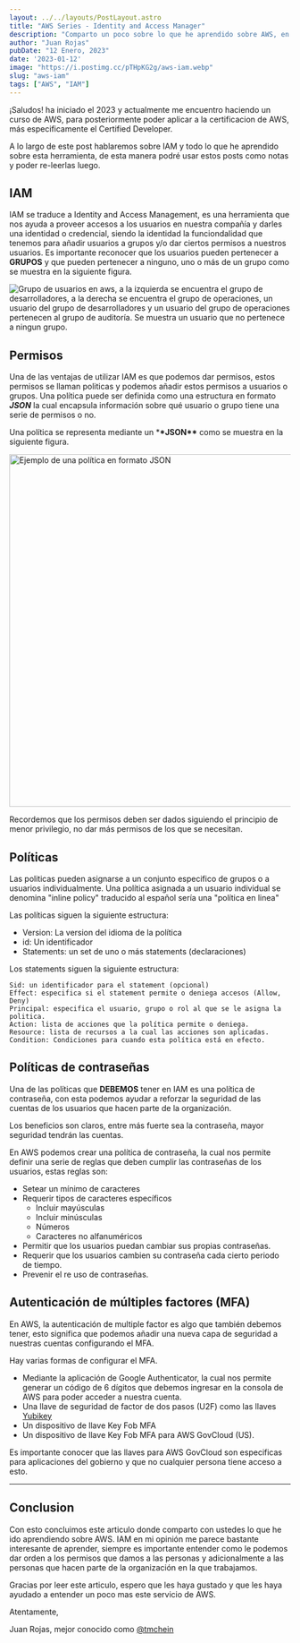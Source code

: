 ```yaml
---
layout: ../../layouts/PostLayout.astro
title: "AWS Series - Identity and Access Manager"
description: "Comparto un poco sobre lo que he aprendido sobre AWS, en este caso IAM."
author: "Juan Rojas"
pubDate: "12 Enero, 2023"
date: '2023-01-12'
image: "https://i.postimg.cc/pTHpKG2g/aws-iam.webp"
slug: "aws-iam"
tags: ["AWS", "IAM"]
---
```


¡Saludos! ha iniciado el 2023 y actualmente me encuentro haciendo un curso de
AWS, para posteriormente poder aplicar a la certificacion de AWS, más
especificamente el Certified Developer.

A lo largo de este post hablaremos sobre IAM y todo lo que he aprendido sobre
esta herramienta, de esta manera podré usar estos posts como notas y poder
re-leerlas luego.

## IAM

IAM se traduce a Identity and Access Management, es una herramienta que nos
ayuda a proveer accesos a los usuarios en nuestra compañía y darles una
identidad o credencial, siendo la identidad la funciondalidad que tenemos para
añadir usuarios a grupos y/o dar ciertos permisos a nuestros usuarios. Es
importante reconocer que los usuarios pueden pertenecer a **GRUPOS** y que
pueden pertenecer a ninguno, uno o más de un grupo como se muestra en la
siguiente figura.

<img
  align="center"
  src="https://i.postimg.cc/Y9G5Shxq/group-IAM.webp"
  alt="Grupo de usuarios en aws, a la izquierda se encuentra el grupo de desarrolladores, a la derecha se encuentra el grupo de operaciones, un usuario del grupo de desarrolladores y un usuario del grupo de operaciones pertenecen al grupo de auditoría. Se muestra un usuario que no pertenece a ningun grupo."
/>

## Permisos

Una de las ventajas de utilizar IAM es que podemos dar permisos, estos permisos
se llaman politicas y podemos añadir estos permisos a usuarios o grupos. Una
política puede ser definida como una estructura en formato _**JSON**_ la cual
encapsula información sobre qué usuario o grupo tiene una serie de permisos o
no.

Una política se representa mediante un \***\*JSON\*\*** como se muestra en la
siguiente figura.

<img
  align="center"
  width="630"
  src="https://i.postimg.cc/bwKnD5x0/Ejemplo-Permissions-4.webp"
  alt="Ejemplo de una política en formato JSON"
/>

<figcaption>
  Recordemos que los permisos deben ser dados siguiendo el principio de menor
  privilegio, no dar más permisos de los que se necesitan.
</figcaption>

## Políticas

Las politicas pueden asignarse a un conjunto especifico de grupos o a usuarios
individualmente. Una política asignada a un usuario individual se denomina
"inline policy" traducido al español sería una "política en linea"

Las políticas siguen la siguiente estructura:

- Version: La version del idioma de la política
- id: Un identificador
- Statements: un set de uno o más statements (declaraciones)

Los statements siguen la siguiente estructura:

```
Sid: un identificador para el statement (opcional)
Effect: especifica si el statement permite o deniega accesos (Allow, Deny)
Principal: especifica el usuario, grupo o rol al que se le asigna la politica.
Action: lista de acciones que la política permite o deniega.
Resource: lista de recursos a la cual las acciones son aplicadas.
Condition: Condiciones para cuando esta política está en efecto.
```

## Políticas de contraseñas

Una de las políticas que **DEBEMOS** tener en IAM es una política de contraseña,
con esta podemos ayudar a reforzar la seguridad de las cuentas de los usuarios
que hacen parte de la organización.

Los beneficios son claros, entre más fuerte sea la contraseña, mayor seguridad
tendrán las cuentas.

En AWS podemos crear una política de contraseña, la cual nos permite definir una
serie de reglas que deben cumplir las contraseñas de los usuarios, estas reglas
son:

- Setear un mínimo de caracteres
- Requerir tipos de caracteres específicos
  - Incluir mayúsculas
  - Incluir minúsculas
  - Números
  - Caracteres no alfanuméricos
- Permitir que los usuarios puedan cambiar sus propias contraseñas.
- Requerir que los usuarios cambien su contraseña cada cierto periodo de tiempo.
- Prevenir el re uso de contraseñas.

## Autenticación de múltiples factores (MFA)

En AWS, la autenticación de multiple factor es algo que también debemos tener,
esto significa que podemos añadir una nueva capa de seguridad a nuestras cuentas
configurando el MFA.

Hay varias formas de configurar el MFA.

- Mediante la aplicación de Google Authenticator, la cual nos permite generar un
  código de 6 dígitos que debemos ingresar en la consola de AWS para poder
  acceder a nuestra cuenta.
- Una llave de seguridad de factor de dos pasos (U2F) como las llaves
  [Yubikey](https://www.yubico.com/?lang=es)
- Un dispositivo de llave Key Fob MFA
- Un dispositivo de llave Key Fob MFA para AWS GovCloud (US).

Es importante conocer que las llaves para AWS GovCloud son especificas para
aplicaciones del gobierno y que no cualquier persona tiene acceso a esto.

---

## Conclusion

Con esto concluimos este articulo donde comparto con ustedes lo que he ido
aprendiendo sobre AWS. IAM en mi opinión me parece bastante interesante de
aprender, siempre es importante entender como le podemos dar orden a los
permisos que damos a las personas y adicionalmente a las personas que hacen
parte de la organización en la que trabajamos.

Gracias por leer este articulo, espero que les haya gustado y que les haya
ayudado a entender un poco mas este servicio de AWS.

Atentamente,

Juan Rojas, mejor conocido como [@tmchein](https://twitter.com/tmchein)
